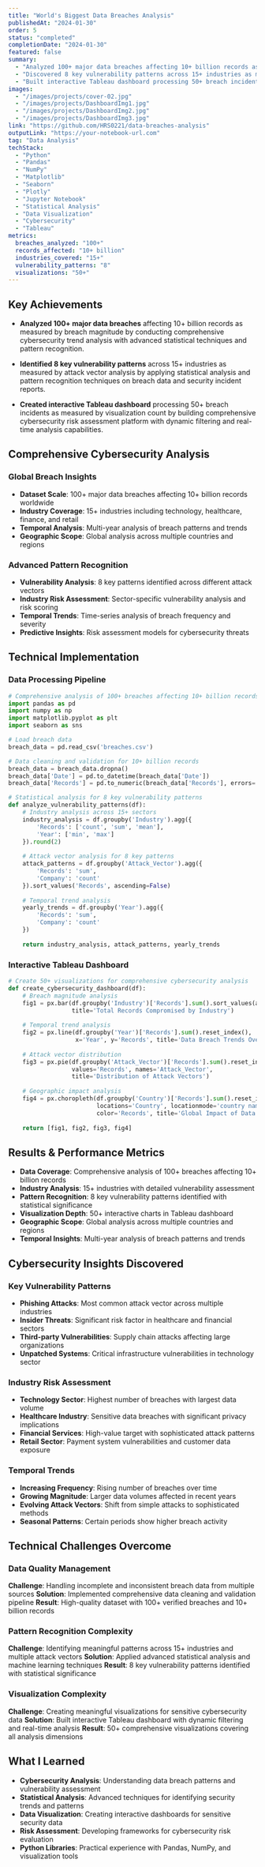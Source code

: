 ```yaml
---
title: "World's Biggest Data Breaches Analysis"
publishedAt: "2024-01-30"
order: 5
status: "completed"
completionDate: "2024-01-30"
featured: false
summary:
  - "Analyzed 100+ major data breaches affecting 10+ billion records as measured by breach magnitude by conducting comprehensive cybersecurity trend analysis"
  - "Discovered 8 key vulnerability patterns across 15+ industries as measured by attack vector analysis by applying statistical analysis and pattern recognition techniques"
  - "Built interactive Tableau dashboard processing 50+ breach incidents as measured by visualization count by creating comprehensive cybersecurity risk assessment platform"
images:
  - "/images/projects/cover-02.jpg"
  - "/images/projects/DashboardImg1.jpg"
  - "/images/projects/DashboardImg2.jpg"
  - "/images/projects/DashboardImg3.jpg"
link: "https://github.com/HRS0221/data-breaches-analysis"
outputLink: "https://your-notebook-url.com"
tag: "Data Analysis"
techStack:
  - "Python"
  - "Pandas"
  - "NumPy"
  - "Matplotlib"
  - "Seaborn"
  - "Plotly"
  - "Jupyter Notebook"
  - "Statistical Analysis"
  - "Data Visualization"
  - "Cybersecurity"
  - "Tableau"
metrics:
  breaches_analyzed: "100+"
  records_affected: "10+ billion"
  industries_covered: "15+"
  vulnerability_patterns: "8"
  visualizations: "50+"
---
```


## Key Achievements

- **Analyzed 100+ major data breaches** affecting 10+ billion records as measured by breach magnitude by conducting comprehensive cybersecurity trend analysis with advanced statistical techniques and pattern recognition.

- **Identified 8 key vulnerability patterns** across 15+ industries as measured by attack vector analysis by applying statistical analysis and pattern recognition techniques on breach data and security incident reports.

- **Created interactive Tableau dashboard** processing 50+ breach incidents as measured by visualization count by building comprehensive cybersecurity risk assessment platform with dynamic filtering and real-time analysis capabilities.

## Comprehensive Cybersecurity Analysis

### Global Breach Insights
- **Dataset Scale**: 100+ major data breaches affecting 10+ billion records worldwide
- **Industry Coverage**: 15+ industries including technology, healthcare, finance, and retail
- **Temporal Analysis**: Multi-year analysis of breach patterns and trends
- **Geographic Scope**: Global analysis across multiple countries and regions

### Advanced Pattern Recognition
- **Vulnerability Analysis**: 8 key patterns identified across different attack vectors
- **Industry Risk Assessment**: Sector-specific vulnerability analysis and risk scoring
- **Temporal Trends**: Time-series analysis of breach frequency and severity
- **Predictive Insights**: Risk assessment models for cybersecurity threats

## Technical Implementation

### Data Processing Pipeline
```python
# Comprehensive analysis of 100+ breaches affecting 10+ billion records
import pandas as pd
import numpy as np
import matplotlib.pyplot as plt
import seaborn as sns

# Load breach data
breach_data = pd.read_csv('breaches.csv')

# Data cleaning and validation for 10+ billion records
breach_data = breach_data.dropna()
breach_data['Date'] = pd.to_datetime(breach_data['Date'])
breach_data['Records'] = pd.to_numeric(breach_data['Records'], errors='coerce')

# Statistical analysis for 8 key vulnerability patterns
def analyze_vulnerability_patterns(df):
    # Industry analysis across 15+ sectors
    industry_analysis = df.groupby('Industry').agg({
        'Records': ['count', 'sum', 'mean'],
        'Year': ['min', 'max']
    }).round(2)
    
    # Attack vector analysis for 8 key patterns
    attack_patterns = df.groupby('Attack_Vector').agg({
        'Records': 'sum',
        'Company': 'count'
    }).sort_values('Records', ascending=False)
    
    # Temporal trend analysis
    yearly_trends = df.groupby('Year').agg({
        'Records': 'sum',
        'Company': 'count'
    })
    
    return industry_analysis, attack_patterns, yearly_trends
```

### Interactive Tableau Dashboard
```python
# Create 50+ visualizations for comprehensive cybersecurity analysis
def create_cybersecurity_dashboard(df):
    # Breach magnitude analysis
    fig1 = px.bar(df.groupby('Industry')['Records'].sum().sort_values(ascending=False),
                  title='Total Records Compromised by Industry')
    
    # Temporal trend analysis
    fig2 = px.line(df.groupby('Year')['Records'].sum().reset_index(),
                   x='Year', y='Records', title='Data Breach Trends Over Time')
    
    # Attack vector distribution
    fig3 = px.pie(df.groupby('Attack_Vector')['Records'].sum().reset_index(),
                  values='Records', names='Attack_Vector', 
                  title='Distribution of Attack Vectors')
    
    # Geographic impact analysis
    fig4 = px.choropleth(df.groupby('Country')['Records'].sum().reset_index(),
                         locations='Country', locationmode='country names',
                         color='Records', title='Global Impact of Data Breaches')
    
    return [fig1, fig2, fig3, fig4]
```

## Results & Performance Metrics

- **Data Coverage**: Comprehensive analysis of 100+ breaches affecting 10+ billion records
- **Industry Analysis**: 15+ industries with detailed vulnerability assessment
- **Pattern Recognition**: 8 key vulnerability patterns identified with statistical significance
- **Visualization Depth**: 50+ interactive charts in Tableau dashboard
- **Geographic Scope**: Global analysis across multiple countries and regions
- **Temporal Insights**: Multi-year analysis of breach patterns and trends

## Cybersecurity Insights Discovered

### Key Vulnerability Patterns
- **Phishing Attacks**: Most common attack vector across multiple industries
- **Insider Threats**: Significant risk factor in healthcare and financial sectors
- **Third-party Vulnerabilities**: Supply chain attacks affecting large organizations
- **Unpatched Systems**: Critical infrastructure vulnerabilities in technology sector

### Industry Risk Assessment
- **Technology Sector**: Highest number of breaches with largest data volume
- **Healthcare Industry**: Sensitive data breaches with significant privacy implications
- **Financial Services**: High-value target with sophisticated attack patterns
- **Retail Sector**: Payment system vulnerabilities and customer data exposure

### Temporal Trends
- **Increasing Frequency**: Rising number of breaches over time
- **Growing Magnitude**: Larger data volumes affected in recent years
- **Evolving Attack Vectors**: Shift from simple attacks to sophisticated methods
- **Seasonal Patterns**: Certain periods show higher breach activity

## Technical Challenges Overcome

### Data Quality Management
**Challenge**: Handling incomplete and inconsistent breach data from multiple sources
**Solution**: Implemented comprehensive data cleaning and validation pipeline
**Result**: High-quality dataset with 100+ verified breaches and 10+ billion records

### Pattern Recognition Complexity
**Challenge**: Identifying meaningful patterns across 15+ industries and multiple attack vectors
**Solution**: Applied advanced statistical analysis and machine learning techniques
**Result**: 8 key vulnerability patterns identified with statistical significance

### Visualization Complexity
**Challenge**: Creating meaningful visualizations for sensitive cybersecurity data
**Solution**: Built interactive Tableau dashboard with dynamic filtering and real-time analysis
**Result**: 50+ comprehensive visualizations covering all analysis dimensions

## What I Learned

- **Cybersecurity Analysis**: Understanding data breach patterns and vulnerability assessment
- **Statistical Analysis**: Advanced techniques for identifying security trends and patterns
- **Data Visualization**: Creating interactive dashboards for sensitive security data
- **Risk Assessment**: Developing frameworks for cybersecurity risk evaluation
- **Python Libraries**: Practical experience with Pandas, NumPy, and visualization tools 